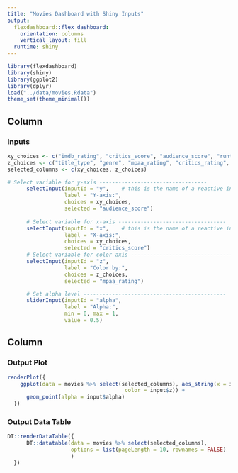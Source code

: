 ```yaml
---
title: "Movies Dashboard with Shiny Inputs"
output: 
  flexdashboard::flex_dashboard:
    orientation: columns
    vertical_layout: fill
  runtime: shiny
---
```


```r
library(flexdashboard)
library(shiny)
library(ggplot2)
library(dplyr)
load("../data/movies.Rdata")
theme_set(theme_minimal())
```

Column {data-width=350}
-----------------------------------------------------------------------

### Inputs

```r
xy_choices <- c("imdb_rating", "critics_score", "audience_score", "runtime")
z_choices <- c("title_type", "genre", "mpaa_rating", "critics_rating", "audience_rating")
selected_columns <- c(xy_choices, z_choices)

# Select variable for y-axis ----------------------------------
      selectInput(inputId = "y",    # this is the name of a reactive input variable
                  label = "Y-axis:",
                  choices = xy_choices, 
                  selected = "audience_score")
      
      # Select variable for x-axis ----------------------------------
      selectInput(inputId = "x",    # this is the name of a reactive input variable
                  label = "X-axis:",
                  choices = xy_choices, 
                  selected = "critics_score")
      # Select variable for color axis ----------------------------------
      selectInput(inputId = "z", 
                  label = "Color by:",
                  choices = z_choices,
                  selected = "mpaa_rating")

      # Set alpha level ---------------------------------------------
      sliderInput(inputId = "alpha", 
                  label = "Alpha:", 
                  min = 0, max = 1, 
                  value = 0.5)
```

Column {data-width=550}
-----------------------------------------------------------------------

### Output Plot

```r
renderPlot({
    ggplot(data = movies %>% select(selected_columns), aes_string(x = input$x, y = input$y,
                                     color = input$z)) +
      geom_point(alpha = input$alpha)
  })
```

### Output Data Table

```r
DT::renderDataTable({
      DT::datatable(data = movies %>% select(selected_columns), 
                    options = list(pageLength = 10, rownames = FALSE) 
                    ) 
  })
```
